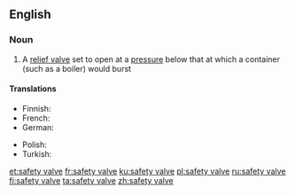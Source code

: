 ==English==

===Noun===
{{wikipedia}}
{{en-noun|head=[[safety]] [[valve]]}}

# A [[relief valve]] set to open at a [[pressure]] below that at which a container (such as a boiler) would burst

====Translations====
{{trans-top|a relief valve set to open at a pressure below that at which a container would burst}}
* Finnish: {{t|fi|varoventtiili}}
* French: {{t|fr|soupape de sécurité}}
* German: {{t|de|Sicherheitsventil|n}}
{{trans-mid}}
* Polish: {{t-check|pl|[[zawór]] [[bezpieczeństwa]]|m}} <!-- was "zawór bezpieczeństwa" - assumed sum-of-parts; if an idiom, remove the wikilinks to the individual words. see [[User:Kephir/gadgets/xte#Translation_fixing]] -->
* Turkish: {{t|tr|emniyet supabı}}
{{trans-bottom}}

[[et:safety valve]]
[[fr:safety valve]]
[[ku:safety valve]]
[[pl:safety valve]]
[[ru:safety valve]]
[[fi:safety valve]]
[[ta:safety valve]]
[[zh:safety valve]]